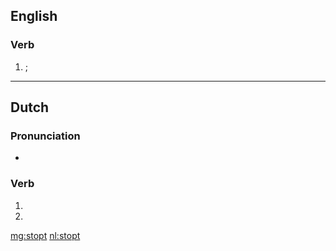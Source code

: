 ==English==

===Verb===
{{head|en}}

# {{obsolete spelling of|stopped|lang=en|nodot=1}}; {{en-past of|stop|nocap=1}}

----

==Dutch==

===Pronunciation===
* {{rhymes|ɔpt|lang=nl}}

===Verb===
{{head|nl}}

# {{nl-verb form of|p=23|n=sg|t=pres|m=ind|stoppen}}
# {{nl-verb form of|n=pl|m=imp|stoppen}}

[[mg:stopt]]
[[nl:stopt]]
